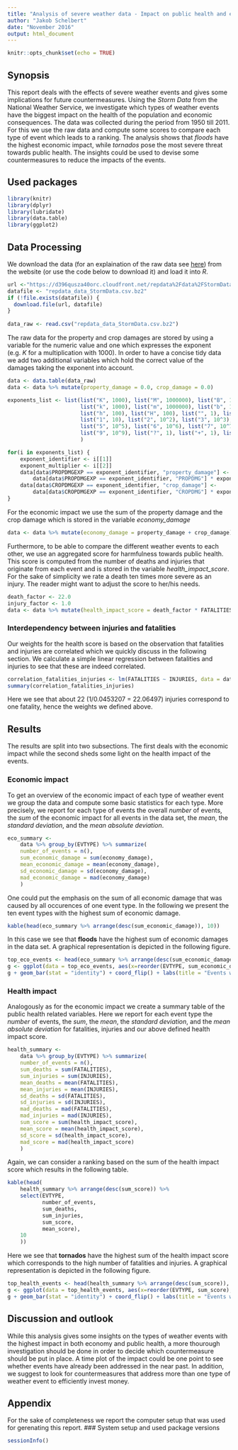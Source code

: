 ```yaml
---
title: "Analysis of severe weather data - Impact on public health and economy"
author: "Jakob Schelbert"
date: "November 2016"
output: html_document
---
```


```r
knitr::opts_chunk$set(echo = TRUE)
```

## Synopsis
This report deals with the effects of severe weather events and gives some implications for future countermeasures.
Using the *Storm Data* from the National Weather Service, we investigate which types of weather events have the biggest impact on the health of the population and economic consequences.
The data was collected during the period from 1950 till 2011.
For this we use the raw data and compute some scores to compare each type of event which leads to a ranking.
The analysis shows that *floods* have the highest economic impact, while *tornados* pose the most severe threat towards public health.
The insights could be used to devise some countermeasures to reduce the impacts of the events.


## Used packages

```r
library(knitr)
library(dplyr)
library(lubridate)
library(data.table)
library(ggplot2)
```


## Data Processing
We download the data (for an explaination of the raw data see [here](https://d396qusza40orc.cloudfront.net/repdata%2Fpeer2_doc%2Fpd01016005curr.pdf)) from the website (or use the code below to download it) and load it into *R*.
```r
url <-"https://d396qusza40orc.cloudfront.net/repdata%2Fdata%2FStormData.csv.bz2"
datafile <- "repdata_data_StormData.csv.bz2"
if (!file.exists(datafile)) {
  download.file(url, datafile)
}
  
data_raw <- read.csv("repdata_data_StormData.csv.bz2")
```

The raw data for the property and crop damages are stored by using a variable for the numeric value and one which expresses the exponent (e.g. *K* for a multiplication with 1000).
In order to have a concise tidy data we add two additional variables which hold the correct value of the damages taking the exponent into account.

```r
data <- data.table(data_raw)
data <- data %>% mutate(property_damage = 0.0, crop_damage = 0.0)

exponents_list <- list(list("K", 1000), list("M", 1000000), list("B", 1000000000), 
                       list("k", 1000), list("m", 1000000), list("b", 1000000000), 
                       list("h", 100), list("H", 100), list("", 1), list("0", 1),
                       list("1", 10), list("2", 10^2), list("3", 10^3), list("4", 10^4),
                       list("5", 10^5), list("6", 10^6), list("7", 10^7), list("8", 10^8),
                       list("9", 10^9), list("?", 1), list("+", 1), list("-", 1)
                       )

for(i in exponents_list) {
    exponent_identifier <- i[[1]]
    exponent_multiplier <- i[[2]]
    data[data$PROPDMGEXP == exponent_identifier, "property_damage"] <-
        data[data$PROPDMGEXP == exponent_identifier, "PROPDMG"] * exponent_multiplier
    data[data$CROPDMGEXP == exponent_identifier, "crop_damage"] <-
        data[data$CROPDMGEXP == exponent_identifier, "CROPDMG"] * exponent_multiplier
}
```

For the economic impact we use the sum of the property damage and the crop damage which is stored in the variable *economy_damage*
```r
data <- data %>% mutate(economy_damage = property_damage + crop_damage)
```

Furthermore, to be able to compare the different weather events to each other, we use an aggregated score for harmfulness towards public health.
This score is computed from the number of deaths and injuries that originate from each event and is stored in the variable *health_impact_score*.
For the sake of simplicity we rate a death ten times more severe as an injury.
The reader might want to adjust the score to her/his needs.
```r
death_factor <- 22.0
injury_factor <- 1.0
data <- data %>% mutate(health_impact_score = death_factor * FATALITIES + injury_factor * INJURIES)
```

### Interdependency between injuries and fatalities
Our weights for the health score is based on the observation that fatalities and injuries are correlated which we quickly discuss in the following section.
We calculate a simple linear regression between fatalities and injuries to see that these are indeed correlated.
```r
correlation_fatalities_injuries <- lm(FATALITIES ~ INJURIES, data = data)
summary(correlation_fatalities_injuries)
```
Here we see that about 22 (1/0.0453207 = 22.06497) injuries correspond to one fatality, hence the weights we defined above.


## Results
The results are split into two subsections.
The first deals with the economic impact while the second sheds some light on the health impact of the events.

### Economic impact
To get an overview of the economic impact of each type of weather event we group the data and compute some basic statistics for each type.
More precisely, we report for each type of events the overall *number* of events, the *sum* of the economic impact for all events in the data set, the *mean*, the *standard deviation*, and the *mean absolute deviation*.

```r
eco_summary <-
    data %>% group_by(EVTYPE) %>% summarize(
    number_of_events = n(),
    sum_economic_damage = sum(economy_damage),
    mean_economic_damage = mean(economy_damage),
    sd_economic_damage = sd(economy_damage),
    mad_economic_damage = mad(economy_damage)
    )
```
One could put the emphasis on the sum of all economic damage that was caused by all occurences of one event type.
In the following we present the ten event types with the highest sum of economic damage.
```r
kable(head(eco_summary %>% arrange(desc(sum_economic_damage)), 10))
```

In this case we see that **floods** have the highest sum of economic damages in the data set.
A graphical representation is depicted in the following figure.
```r
top_eco_events <- head(eco_summary %>% arrange(desc(sum_economic_damage)), 10)
g <- ggplot(data = top_eco_events, aes(x=reorder(EVTYPE, sum_economic_damage), y=sum_economic_damage))
g + geom_bar(stat = "identity") + coord_flip() + labs(title = "Events with highest economic impact", y="Economic damage [US $]", x = "Event type")
```


### Health impact
Analogously as for the economic impact we create a summary table of the public health related variables.
Here we report for each event type the *number* of events, the *sum*, the *mean*, the *standard deviation*, and the *mean absolute deviation* for fatalities, injuries and our above defined health impact score.
```r
health_summary <-
    data %>% group_by(EVTYPE) %>% summarize(
    number_of_events = n(),
    sum_deaths = sum(FATALITIES),
    sum_injuries = sum(INJURIES),
    mean_deaths = mean(FATALITIES),
    mean_injuries = mean(INJURIES),
    sd_deaths = sd(FATALITIES),
    sd_injuries = sd(INJURIES),
    mad_deaths = mad(FATALITIES),
    mad_injuries = mad(INJURIES),
    sum_score = sum(health_impact_score),
    mean_score = mean(health_impact_score),
    sd_score = sd(health_impact_score),
    mad_score = mad(health_impact_score)
    )
```

Again, we can consider a ranking based on the sum of the health impact score which results in the following table.
```r
kable(head(
    health_summary %>% arrange(desc(sum_score)) %>%
    select(EVTYPE,
           number_of_events,
           sum_deaths,
           sum_injuries,
           sum_score,
           mean_score),
    10
    ))
```

Here we see that **tornados** have the highest sum of the health impact score which corresponds to the high number of fatalities and injuries.
A graphical representation is depicted in the following figure.
```r
top_health_events <- head(health_summary %>% arrange(desc(sum_score)), 10)
g <- ggplot(data = top_health_events, aes(x=reorder(EVTYPE, sum_score), y=sum_score))
g + geom_bar(stat = "identity") + coord_flip() + labs(title = "Events with highest health impact", y="Health score", x = "Event type")
```


## Discussion and outlook
While this analysis gives some insights on the types of weather events with the highest impact in both economy and public health, a more thourough investigation should be done in order to decide which countermeasure should be put in place.
A time plot of the impact could be one point to see whether events have already been addressed in the near past.
In addition, we suggest to look for countermeasures that address more than one type of weather event to efficiently invest money.


## Appendix
For the sake of completeness we report the computer setup that was used for gerenating this report.
### System setup and used package versions
```r
sessionInfo()
```

